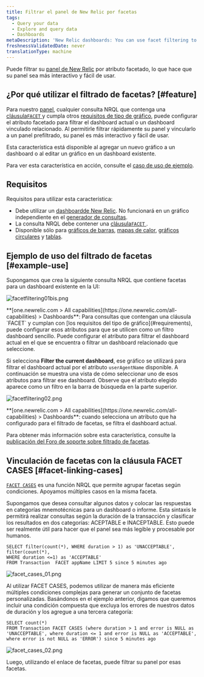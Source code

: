 ```yaml
---
title: Filtrar el panel de New Relic por facetas
tags:
  - Query your data
  - Explore and query data
  - Dashboards
metaDescription: 'New Relic dashboards: You can use facet filtering to filter dashboards by specific attributes.'
freshnessValidatedDate: never
translationType: machine
---
```






Puede filtrar su [panel de New Relic](/docs/dashboards/new-relic-one-dashboards/get-started/introduction-new-relic-one-dashboards) por atributo facetado, lo que hace que su panel sea más interactivo y fácil de usar.

## ¿Por qué utilizar el filtrado de facetas? [#feature]

Para nuestro [panel](/docs/dashboards/new-relic-one-dashboards/get-started/introduction-new-relic-one-dashboards), cualquier consulta NRQL que contenga una [cláusula`FACET` ](/docs/query-data/nrql-new-relic-query-language/getting-started/nrql-syntax-components-functions#sel-facet)y cumpla otros [requisitos de tipo de gráfico](#requirements), puede configurar el atributo facetado para filtrar el dashboard actual o un dashboard vinculado relacionado. Al permitirle filtrar rápidamente su panel y vincularlo a un panel prefiltrado, su panel es más interactivo y fácil de usar.

Esta característica está disponible al agregar un nuevo gráfico a un dashboard o al editar un gráfico en un dashboard existente.

Para ver esta característica en acción, consulte el [caso de uso de ejemplo](#example-use).

## Requisitos

Requisitos para utilizar esta característica:

* Debe utilizar un [dashboardde New Relic](/docs/dashboards/new-relic-one-dashboards/get-started/introduction-new-relic-one-dashboards). No funcionará en un gráfico independiente en el [generador de consultas](/docs/chart-builder/use-chart-builder/get-started/introduction-chart-builder).
* La consulta NRQL debe contener una [cláusula`FACET` ](/docs/query-data/nrql-new-relic-query-language/getting-started/nrql-syntax-components-functions#sel-facet).
* Disponible sólo para [gráficos de barras](/docs/insights/use-insights-ui/manage-dashboards/chart-types#widget-barchart), [mapas de calor](/docs/insights/use-insights-ui/manage-dashboards/chart-types#widget-heatmap), [gráficos circulares](/docs/insights/use-insights-ui/manage-dashboards/chart-types#widget-piechart) y [tablas](/docs/insights/use-insights-ui/manage-dashboards/chart-types#widget-table).

## Ejemplo de uso del filtrado de facetas [#example-use]

Supongamos que crea la siguiente consulta NRQL que contiene facetas para un dashboard existente en la UI:

<img
  title="facetfiltering01bis.png"
  alt="facetfiltering01bis.png"
  src={dashboardsFacetFiltering}
/>

<figcaption>
  <DoNotTranslate>**[one.newrelic.com > All capabilities](https://one.newrelic.com/all-capabilities) > Dashboards**</DoNotTranslate>: Para consultas que contengan una cláusula `FACET` y cumplan con [los requisitos del tipo de gráfico](#requirements), puede configurar esos atributos para que se utilicen como un filtro dashboard sencillo. Puede configurar el atributo para filtrar el dashboard actual en el que se encuentra o filtrar un dashboard relacionado que seleccione.
</figcaption>

Si selecciona <DoNotTranslate>**Filter the current dashboard**</DoNotTranslate>, ese gráfico se utilizará para filtrar el dashboard actual por el atributo `userAgentName` disponible. A continuación se muestra una vista de cómo seleccionar uno de esos atributos para filtrar ese dashboard. Observe que el atributo elegido aparece como un filtro en la barra de búsqueda en la parte superior.

<img
  title="facetfiltering02.png"
  alt="facetfiltering02.png"
  src={dashboardsFacetFilteringExample}
/>

<figcaption>
  <DoNotTranslate>**[one.newrelic.com > All capabilities](https://one.newrelic.com/all-capabilities) > Dashboards**</DoNotTranslate>: cuando selecciona un atributo que ha configurado para el filtrado de facetas, se filtra el dashboard actual.
</figcaption>

Para obtener más información sobre esta característica, consulte la [publicación del Foro de soporte sobre filtrado de facetas](https://discuss.newrelic.com/t/facet-linking-in-new-relic-one-now-you-can-use-facets-to-filter-your-new-relic-one-dashboards/82289).

## Vinculación de facetas con la cláusula FACET CASES [#facet-linking-cases]

[`FACET CASES`](/docs/query-your-data/nrql-new-relic-query-language/get-started/nrql-syntax-clauses-functions#sel-facet-cases) es una función NRQL que permite agrupar facetas según condiciones. Apoyamos múltiples casos en la misma faceta.

Supongamos que desea consultar algunos datos y colocar las respuestas en categorías mnemotécnicas para un dashboard o informe. Esta sintaxis le permitirá realizar consultas según la duración de la transacción y clasificar los resultados en dos categorías: ACEPTABLE e INACEPTABLE. Esto puede ser realmente útil para hacer que el panel sea más legible y procesable por humanos.

```
SELECT filter(count(*), WHERE duration > 1) as 'UNACCEPTABLE', filter(count(*), 
WHERE duration <=1) as 'ACCEPTABLE' 
FROM Transaction  FACET appName LIMIT 5 since 5 minutes ago
```

<img
  title="facet_cases_01.png"
  alt="facet_cases_01.png"
  src={dashboardsFacetCases}
/>

Al utilizar FACET CASES, podemos utilizar de manera más eficiente múltiples condiciones complejas para generar un conjunto de facetas personalizadas. Basándonos en el ejemplo anterior, digamos que queremos incluir una condición compuesta que excluya los errores de nuestros datos de duración y los agregue a una tercera categoría:

```
SELECT count(*)
FROM Transaction FACET CASES (where duration > 1 and error is NULL as 'UNACCEPTABLE', where duration <= 1 and error is NULL as 'ACCEPTABLE', where error is not NULL as 'ERROR') since 5 minutes ago
```

<img
  title="facet_cases_02.png"
  alt="facet_cases_02.png"
  src={dashboardsFacetCasesExample}
/>

Luego, utilizando el enlace de facetas, puede filtrar su panel por esas facetas.